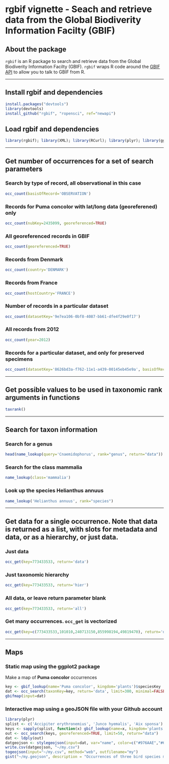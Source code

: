 <!--
%\VignetteEngine{knitr}
%\VignetteIndexEntry{An R Markdown Vignette made with knitr}
-->

rgbif vignette - Seach and retrieve data from the Global Biodiverity Information Facilty (GBIF)
======

## About the package

`rgbif` is an R package to search and retrieve data from the Global Biodiverity Information Facilty (GBIF). `rgbif` wraps R code around the [GBIF API][gbifapi] to allow you to talk to GBIF from R. 

********************

## Install rgbif and dependencies

```r
install.packages("devtools")
library(devtools)
install_github("rgbif", "ropensci", ref="newapi")
```

## Load rgbif and dependencies

```r
library(rgbif); library(XML); library(RCurl); library(plyr); library(ggplot2); library(maps)
```

********************

## Get number of occurrences for a set of search parameters

### Search by type of record, all observational in this case

```r
occ_count(basisOfRecord='OBSERVATION')
```

### Records for **Puma concolor** with lat/long data (georeferened) only

```r
occ_count(nubKey=2435099, georeferenced=TRUE)
```

### All georeferenced records in GBIF

```r
occ_count(georeferenced=TRUE)
```

### Records from Denmark

```r
occ_count(country='DENMARK')
```

### Records from France

```r
occ_count(hostCountry='FRANCE')
```

### Number of records in a particular dataset

```r
occ_count(datasetKey='9e7ea106-0bf8-4087-bb61-dfe4f29e0f17')
```

### All records from 2012

```r
occ_count(year=2012)
```

### Records for a particular dataset, and only for preserved specimens

```r
occ_count(datasetKey='8626bd3a-f762-11e1-a439-00145eb45e9a', basisOfRecord='PRESERVED_SPECIMEN')
```

********************

## Get possible values to be used in taxonomic rank arguments in functions

```r
taxrank()
```

********************

## Search for taxon information

### Search for a genus 

```r
head(name_lookup(query='Cnaemidophorus', rank="genus", return="data"))
```

### Search for the class mammalia

```r
name_lookup(class='mammalia')
```

### Look up the species Helianthus annuus

```r
name_lookup('Helianthus annuus', rank="species")
```

********************

## Get data for a single occurrence. Note that data is returned as a list, with slots for metadata and data, or as a hierarchy, or just data.

### Just data 

```r
occ_get(key=773433533, return='data')
```

### Just taxonomic hierarchy

```r
occ_get(key=773433533, return='hier')
```

### All data, or leave return parameter blank

```r
occ_get(key=773433533, return='all')
```

### Get many occurrences. `occ_get` is vectorized

```r
occ_get(key=c(773433533,101010,240713150,855998194,49819470), return='data')
```

********************

## Maps

### Static map using the ggplot2 package

Make a map of **Puma concolor** occurrences

```r
key <- gbif_lookup(name='Puma concolor', kingdom='plants')$speciesKey
dat <- occ_search(taxonKey=key, return='data', limit=300, minimal=FALSE)
gbifmap(input=dat)
```

### Interactive map using a geoJSON file with your Github account

```r
library(plyr)
splist <- c('Accipiter erythronemius', 'Junco hyemalis', 'Aix sponsa')
keys <- sapply(splist, function(x) gbif_lookup(name=x, kingdom='plants')$speciesKey, USE.NAMES=FALSE)
out <- occ_search(keys, georeferenced=TRUE, limit=50, return="data")
dat <- ldply(out)
datgeojson <- stylegeojson(input=dat, var="name", color=c("#976AAE","#6B944D","#BD5945"), size=c("small","medium","large"))
write.csv(datgeojson, "~/my.csv")
togeojson(input="~/my.csv", method="web", outfilename="my")
gist("~/my.geojson", description = "Occurrences of three bird species mapped")
```

[gbifapi]: http://data.gbif.org/tutorial/services
